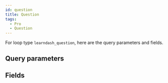 ```yaml
---
id: question
title: Question
tags:
  - Pro
  - Question
---
```


For loop type `learndash_question`, here are the query parameters and fields.

## Query parameters

<QueryArgsList args={json.query_args} />

## Fields

<FieldsList fields={json.fields} />
